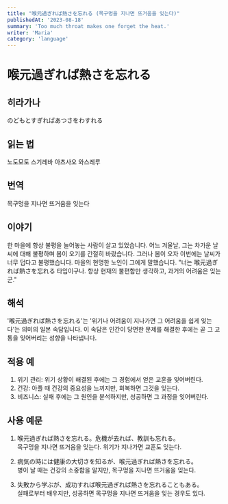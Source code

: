 ```yaml
---
title: "喉元過ぎれば熱さを忘れる (목구멍을 지나면 뜨거움을 잊는다)"
publishedAt: '2023-08-18'
summary: 'Too much throat makes one forget the heat.'
writer: 'Maria'
category: 'language'
---
```


# 喉元過ぎれば熱さを忘れる

## 히라가나
のどもとすぎればあつさをわすれる

## 읽는 법
노도모토 스기레바 아츠사오 와스레루

## 번역
목구멍을 지나면 뜨거움을 잊는다

## 이야기
한 마을에 항상 불평을 늘어놓는 사람이 살고 있었습니다. 어느 겨울날, 그는 차가운 날씨에 대해 불평하며 봄이 오기를 간절히 바랐습니다. 그러나 봄이 오자 이번에는 날씨가 너무 덥다고 불평했습니다. 마을의 현명한 노인이 그에게 말했습니다. "너는 喉元過ぎれば熱さを忘れる 타입이구나. 항상 현재의 불편함만 생각하고, 과거의 어려움은 잊는군."

## 해석
'喉元過ぎれば熱さを忘れる'는 '위기나 어려움이 지나가면 그 어려움을 쉽게 잊는다'는 의미의 일본 속담입니다. 이 속담은 인간이 당면한 문제를 해결한 후에는 곧 그 고통을 잊어버리는 성향을 나타냅니다.

## 적용 예
1. 위기 관리: 위기 상황이 해결된 후에는 그 경험에서 얻은 교훈을 잊어버린다.
2. 건강: 아플 때 건강의 중요성을 느끼지만, 회복하면 그것을 잊는다.
3. 비즈니스: 실패 후에는 그 원인을 분석하지만, 성공하면 그 과정을 잊어버린다.

## 사용 예문
1. 喉元過ぎれば熱さを忘れる。危機が去れば、教訓も忘れる。
<br /> 목구멍을 지나면 뜨거움을 잊는다. 위기가 지나가면 교훈도 잊는다.

2. 病気の時には健康の大切さを知るが、喉元過ぎれば熱さを忘れる。
<br /> 병이 날 때는 건강의 소중함을 알지만, 목구멍을 지나면 뜨거움을 잊는다.

3. 失敗から学ぶが、成功すれば喉元過ぎれば熱さを忘れることもある。
<br /> 실패로부터 배우지만, 성공하면 목구멍을 지나면 뜨거움을 잊는 경우도 있다.

